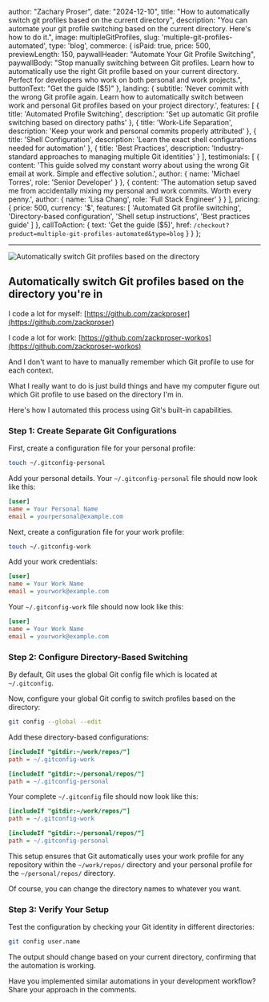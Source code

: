 

  author: "Zachary Proser",
  date: "2024-12-10",
  title: "How to automatically switch git profiles based on the current directory",
  description: "You can automate your git profile switching based on the current directory. Here's how to do it.",
  image: multipleGitProfiles,
  slug: 'multiple-git-profiles-automated',
  type: 'blog',
  commerce: {
    isPaid: true,
    price: 500,
    previewLength: 150,
    paywallHeader: "Automate Your Git Profile Switching",
    paywallBody: "Stop manually switching between Git profiles. Learn how to automatically use the right Git profile based on your current directory. Perfect for developers who work on both personal and work projects.",
    buttonText: "Get the guide ($5)"
  },
  landing: {
    subtitle: 'Never commit with the wrong Git profile again. Learn how to automatically switch between work and personal Git profiles based on your project directory.',
    features: [
      {
        title: 'Automated Profile Switching',
        description: 'Set up automatic Git profile switching based on directory paths'
      },
      {
        title: 'Work-Life Separation',
        description: 'Keep your work and personal commits properly attributed'
      },
      {
        title: 'Shell Configuration',
        description: 'Learn the exact shell configurations needed for automation'
      },
      {
        title: 'Best Practices',
        description: 'Industry-standard approaches to managing multiple Git identities'
      }
    ],
    testimonials: [
      {
        content: 'This guide solved my constant worry about using the wrong Git email at work. Simple and effective solution.',
        author: {
          name: 'Michael Torres',
          role: 'Senior Developer'
        }
      },
      {
        content: 'The automation setup saved me from accidentally mixing my personal and work commits. Worth every penny.',
        author: {
          name: 'Lisa Chang',
          role: 'Full Stack Engineer'
        }
      }
    ],
    pricing: {
      price: 500,
      currency: '$',
      features: [
        'Automated Git profile switching',
        'Directory-based configuration',
        'Shell setup instructions',
        'Best practices guide'
      ]
    },
    callToAction: {
      text: 'Get the guide ($5)',
      href: `/checkout?product=multiple-git-profiles-automated&type=blog`
    }
  }
};



--- 

<Image src={multipleGitProfiles} alt="Automatically switch Git profiles based on the directory" />

## Automatically switch Git profiles based on the directory you're in 

I code a lot for myself: [https://github.com/zackproser](https://github.com/zackproser)

I code a lot for work: [https://github.com/zackproser-workos](https://github.com/zackproser-workos)

And I don't want to have to manually remember which Git profile to use for each context. 

What I really want to do is just build things and have my computer figure out which Git profile to use based on the directory I'm in.

Here's how I automated this process using Git's built-in capabilities.

### Step 1: Create Separate Git Configurations

First, create a configuration file for your personal profile:

```bash
touch ~/.gitconfig-personal
```

Add your personal details. Your `~/.gitconfig-personal` file should now look like this:

```ini
[user]
name = Your Personal Name
email = yourpersonal@example.com
```

Next, create a configuration file for your work profile:

```bash
touch ~/.gitconfig-work
```

Add your work credentials:

```ini
[user]
name = Your Work Name
email = yourwork@example.com
```

Your `~/.gitconfig-work` file should now look like this:

```ini
[user]
name = Your Work Name
email = yourwork@example.com
```

### Step 2: Configure Directory-Based Switching

By default, Git uses the global Git config file which is located at `~/.gitconfig`.

Now, configure your global Git config to switch profiles based on the directory:

```bash
git config --global --edit
```

Add these directory-based configurations:

```ini
[includeIf "gitdir:~/work/repos/"]
path = ~/.gitconfig-work

[includeIf "gitdir:~/personal/repos/"]
path = ~/.gitconfig-personal
```

Your complete `~/.gitconfig` file should now look like this:

```ini
[includeIf "gitdir:~/work/repos/"]
path = ~/.gitconfig-work

[includeIf "gitdir:~/personal/repos/"]
path = ~/.gitconfig-personal
```

This setup ensures that Git automatically uses your work profile for any repository within the `~/work/repos/` directory and your personal profile for the `~/personal/repos/` directory.

Of course, you can change the directory names to whatever you want.

### Step 3: Verify Your Setup

Test the configuration by checking your Git identity in different directories:

```bash
git config user.name
```

The output should change based on your current directory, confirming that the automation is working.

Have you implemented similar automations in your development workflow? Share your approach in the comments.